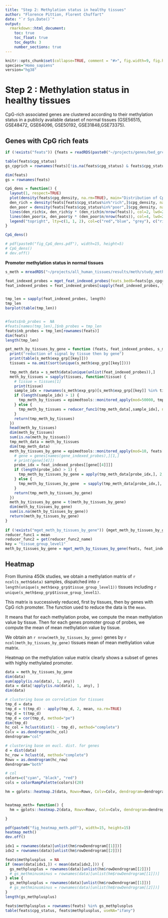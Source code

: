 ```yaml
---
title: "Step 2: Methylation status in healthy tissues"
author: "Florence Pittion, Florent Chuffart"
date: "`r Sys.Date()`"
output: 
  rmarkdown::html_document:
    toc: true
    toc_float: true
    toc_depth: 3
    number_sections: true
---
```




```r
knitr::opts_chunk$set(collapse=TRUE, comment = "#>", fig.width=9, fig.height=6, eval=TRUE, echo=FALSE, results="hide", warning=FALSE)
species="Homo_sapiens"
version="hg38"
```

# Step 2 : Methylation status in healthy tissues

CpG-rich associated genes are clustered according to their methylation status in a publicly  available  dataset  of  normal  tissues  (GSE56515,  GSE48472,  GSE64096,  GSE50192,  GSE31848,GSE73375).


## Genes with CpG rich feats

```r
if (!exists("feats")) {feats = readRDS(paste0("~/projects/genes/bed_grch38_epimeddb.rds"))}
```

```r
table(feats$cpg_status)
gs_cpgrich = rownames(feats)[!is.na(feats$cpg_status) & feats$cpg_status=="rich"]
```


```r
dim(feats)
gs = rownames(feats)

CpG_dens = function() {
  layout(1, respect=TRUE)
  plot(density(feats$cpg_density, na.rm=TRUE), main="Distribution of CpG density", lwd=3, col="grey", lty=2)
  den_rich = density(feats[feats$cpg_status%in%"rich",]$cpg_density, na.rm=TRUE)
  den_poor = density(feats[feats$cpg_status%in%"poor",]$cpg_density, na.rm=TRUE)
  lines(den_rich$x, den_rich$y * (den_rich$n/nrow(feats)), col=2, lwd=2)
  lines(den_poor$x, den_poor$y * (den_poor$n/nrow(feats)), col=4, lwd=2)
  legend("topright", lty=c(1, 1, 2), col=c("red","blue", "grey"), c("rich", "poor", "both"), lwd=c(2,2,3))
}

CpG_dens()

# pdf(paste0("fig_CpG_dens.pdf"), width=15, height=5)
# CpG_dens()
# dev.off()
```










**Promoter methylation status in normal tissues**

```r
s_meth = mreadRDS("~/projects/all_human_tissues/results/meth/study_meth_all_human_tissues_grch38.rds")
```

```r
feat_indexed_probes = mget_feat_indexed_probes(feats_bed6=feats[gs_cpgrich,], s_meth$platform[,c("Chromosome", "Start")], up_str=up_str, dwn_str=dwn_str)
feat_indexed_probes = feat_indexed_probes[sapply(feat_indexed_probes, length)>5]


tmp_len = sapply(feat_indexed_probes, length)
tmp_len
barplot(table(tmp_len))


#feats$nb_probes =  NA
#feats[names(tmp_len),]$nb_probes = tmp_len
feats$nb_probes = tmp_len[rownames(feats)]
dim(feats)
length(tmp_len)

```


```r
get_meth_by_tissues_by_gene = function (feats, feat_indexed_probes, s_meth, key, reducer_func1, reducer_func2) {
  print("reduction of signal by tissue then by gene")
  print(table(s_meth$exp_grp[[key]]))
  tissues = na.omit(sort(unique(s_meth$exp_grp[[key]])))

  tmp_meth_data = s_meth$data[unique(unlist(feat_indexed_probes)),]
  meth_by_tissues = sapply(tissues, function(tissue) {
    # tissue = tissues[1]
    print(tissue)
    sample_idx = rownames(s_meth$exp_grp)[s_meth$exp_grp[[key]] %in% tissue]
    if (length(sample_idx) > 1) {
      tmp_meth_by_tissues = epimedtools::monitored_apply(mod=50000, tmp_meth_data[,sample_idx], 1, reducer_func1, na.rm=TRUE)      
    } else {
      tmp_meth_by_tissues = reducer_func1(tmp_meth_data[,sample_idx], na.rm=TRUE)
    }
    return(tmp_meth_by_tissues)
  })
  head(meth_by_tissues)
  dim(meth_by_tissues)
  sum(is.na(meth_by_tissues))
  tmp_meth_data = meth_by_tissues
  dim(tmp_meth_data)
  meth_by_tissues_by_gene = epimedtools::monitored_apply(mod=10, feats[names(feat_indexed_probes),], 1, function(gene) {
    # gene = genes[names(gene_indexed_probes),][1,]
    # print(gene[[4]])
    probe_idx = feat_indexed_probes[[gene[[4]]]]
    if (length(probe_idx) > 1) {
      tmp_meth_by_tissues_by_gene = apply(tmp_meth_data[probe_idx,], 2, reducer_func2, na.rm=TRUE)    
    } else {
      tmp_meth_by_tissues_by_gene  = sapply(tmp_meth_data[probe_idx,], reducer_func2, na.rm=TRUE) 
    }
    return(tmp_meth_by_tissues_by_gene)
  })
  meth_by_tissues_by_gene = t(meth_by_tissues_by_gene)
  dim(meth_by_tissues_by_gene)
  sum(is.na(meth_by_tissues_by_gene))    
  return(meth_by_tissues_by_gene)
}
  
if (!exists("mget_meth_by_tissues_by_gene")) {mget_meth_by_tissues_by_gene = memoise::memoise(get_meth_by_tissues_by_gene)}
reducer_func1 = mean
reducer_func2 = get(reducer_func2_name)
key = "tissue_group_level1"
meth_by_tissues_by_gene = mget_meth_by_tissues_by_gene(feats, feat_indexed_probes, s_meth, key, reducer_func1, reducer_func2)
```

## Heatmap

From Illumina 450k studies, we obtain a methylation matrix of `r ncol(s_meth$data)` samples, 
dispatched into `r length(unique(s_meth$exp_grp$tissue_group_level1))` tissues 
including `r unique(s_meth$exp_grp$tissue_group_level1)`.

This matrix is successively reduced, first by tissues, then by genes with CpG rich promoter. 
The function used to reduce the data is the `mean`.

It means that for each methylation probe, we compute the mean methylation value by tissue.
Then for each genes promoter group of probes, we compute the mean of mean methylation value by tissue.

We obtain an `r nrow(meth_by_tissues_by_gene)` genes by `r ncol(meth_by_tissues_by_gene)` tissues mean of mean methylation value matrix.

Heatmap on the methylation value matrix clearly shows a subset of genes with highly methylated promoter.


```r
data = meth_by_tissues_by_gene
dim(data)
sum(apply(is.na(data), 1, any))
data = data[!apply(is.na(data), 1, any), ]
dim(data)

# clustering base on correlation for tissues
tmp_d = data
tmp_d = t(tmp_d) - apply(tmp_d, 2, mean, na.rm=TRUE)
tmp_d = t(tmp_d)
tmp_d = cor(tmp_d, method="pe")
dim(tmp_d)
hc_col = hclust(dist(1 - tmp_d), method="complete")
Colv = as.dendrogram(hc_col)
dendrogram="col"      

# clustering base on eucl. dist. for genes
d = dist(data)
hc_row = hclust(d, method="complete")
Rowv = as.dendrogram(hc_row)
dendrogram="both"      

# col
colors=c("cyan", "black", "red")
cols = colorRampPalette(colors)(20)

hm = gplots::heatmap.2(data, Rowv=Rowv, Colv=Colv, dendrogram=dendrogram, trace="none", col=cols, main=paste0("Mean of mean (", nrow(data), " genes x ", ncol(data), " tissues)"), mar=c(10,5), useRaster=TRUE)


heatmap_meth= function() {
  hm = gplots::heatmap.2(data, Rowv=Rowv, Colv=Colv, dendrogram=dendrogram, trace="none", col=cols, main=paste0("Mean of mean (", nrow(data), " genes x ", ncol(data), " tissues)"), mar=c(10,5), useRaster=TRUE)

}

pdf(paste0("fig_heatmap_meth.pdf"), width=15, height=15)
heatmap_meth()
dev.off()
```

```r

idx1 = rownames(data)[unlist(hm$rowDendrogram[[1]])]
idx2 = rownames(data)[unlist(hm$rowDendrogram[[2]])]

feats$methplusplus  = NA
if (mean(data[idx1,]) < mean(data[idx2,])) {
  gs_methplusplus = rownames(data)[unlist(hm$rowDendrogram[[2]])]
  # gs_methminusminus = rownames(data)[unlist(hm$rowDendrogram[[1]])]
} else {
  gs_methplusplus = rownames(data)[unlist(hm$rowDendrogram[[1]])]
  # gs_methminusminus = rownames(data)[unlist(hm$rowDendrogram[[2]])]
}
length(gs_methplusplus)

feats$methplusplus = rownames(feats) %in% gs_methplusplus
table(feats$cpg_status, feats$methplusplus, useNA="ifany")
```

